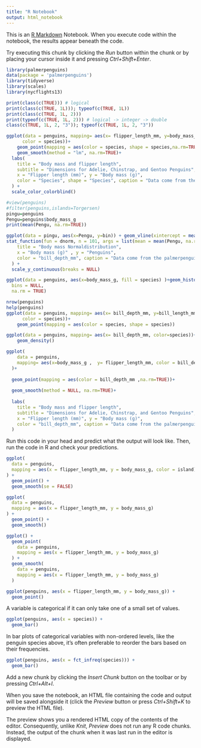 ```yaml
---
title: "R Notebook"
output: html_notebook
---
```


This is an [R Markdown](http://rmarkdown.rstudio.com) Notebook. When you execute code within the notebook, the results appear beneath the code. 

Try executing this chunk by clicking the *Run* button within the chunk or by placing your cursor inside it and pressing *Ctrl+Shift+Enter*. 

```r
library(palmerpenguins)
data(package = 'palmerpenguins')
library(tidyverse)
library(scales)
library(nycflights13)

```
```r
print(class(c(TRUE))) # logical
print(class(c(TRUE, 1L))); typeof(c(TRUE, 1L))
print(class(c(TRUE, 1L, 2)))
print(typeof(c(TRUE, 1L, 2))) # logical -> integer -> double
class(c(TRUE, 1L, 2, "3")); typeof(c(TRUE, 1L, 2, "3"))
```


```r
ggplot(data = penguins, mapping= aes(x= flipper_length_mm, y=body_mass_g, 
      color = species))+
    geom_point(mapping = aes(color = species, shape = species,na.rm=TRUE))+ 
    geom_smooth(method = "lm", na.rm=TRUE)+ 
  labs(
    title = "Body mass and flipper length",
    subtitle = "Dimensions for Adelie, Chinstrap, and Gentoo Penguins",
    x = "Flipper length (mm)", y = "Body mass (g)",
    color = "Species", shape = "Species", caption = "Data come from the palmerpenguins package."
  ) +
  scale_color_colorblind()

```
```r
#view(penguins)
#filter(penguins,islands=Torgersen)
pingu=penguins
Pengu=penguins$body_mass_g
print(mean(Pengu, na.rm=TRUE))

ggplot(data = pingu, aes(x=Pengu, y=bin)) + geom_vline(xintercept = mean(Pengu, na.rm=TRUE))+ geom_vline(xintercept = mean(Pengu, na.rm=TRUE)-sd(Pengu, na.rm = TRUE))+geom_vline(xintercept = mean(Pengu, na.rm=TRUE)+sd(Pengu, na.rm = TRUE))+
stat_function(fun = dnorm, n = 101, args = list(mean = mean(Pengu, na.rm=TRUE), sd =sd(Pengu, na.rm = TRUE))) + ylab("dsf") +labs(
    title = "Body mass Normaldistribution",
    x = "Body mass (g)" , y = "Penguins",
    color = "bill_depth_mm", caption = "Data come from the palmerpenguins package."
  ) +
  scale_y_continuous(breaks = NULL)


```
```r
ggplot(data = penguins, aes(x=body_mass_g, fill = species) )+geom_histogram(   binwidth = NULL,
  bins = NULL,
  na.rm = TRUE)
```

```r
nrow(penguins)
help(penguins)
ggplot(data = penguins, mapping= aes(x= bill_depth_mm, y=bill_length_mm, 
      color = species))+
    geom_point(mapping = aes(color = species, shape = species))

ggplot(data = penguins, mapping= aes(x= bill_depth_mm, color=species))+
    geom_density()
```
```r
ggplot(
    data = penguins,
    mapping= aes(x=body_mass_g ,  y= flipper_length_mm, color = bill_depth_mm      )
  )+
  
  geom_point(mapping = aes(color = bill_depth_mm ,na.rm=TRUE))+ 
  
  geom_smooth(method = NULL, na.rm=TRUE)+ 
  
  labs(
    title = "Body mass and flipper length",
    subtitle = "Dimensions for Adelie, Chinstrap, and Gentoo Penguins",
    x = "Flipper length (mm)", y = "Body mass (g)",
    color = "bill_depth_mm", caption = "Data come from the palmerpenguins package."
  )
```
Run this code in your head and predict what the output will look like. Then, run the code in R and check your predictions.
```r


ggplot(
  data = penguins,
  mapping = aes(x = flipper_length_mm, y = body_mass_g, color = island)
) +
  geom_point() +
  geom_smooth(se = FALSE)


```
```r
ggplot(
  data = penguins,
  mapping = aes(x = flipper_length_mm, y = body_mass_g)
) +
  geom_point() +
  geom_smooth()

ggplot() +
  geom_point(
    data = penguins,
    mapping = aes(x = flipper_length_mm, y = body_mass_g)
  ) +
  geom_smooth(
    data = penguins,
    mapping = aes(x = flipper_length_mm, y = body_mass_g)
  )
```
```r
ggplot(penguins, aes(x = flipper_length_mm, y = body_mass_g)) + 
  geom_point()
```
A variable is categorical if it can only take one of a small set of values.
```r
ggplot(penguins, aes(x = species)) +
  geom_bar()
```
In bar plots of categorical variables with non-ordered levels, like the penguin species above, it’s often preferable to reorder the bars based on their frequencies. 
```r
ggplot(penguins, aes(x = fct_infreq(species))) +
  geom_bar()
```

Add a new chunk by clicking the *Insert Chunk* button on the toolbar or by pressing *Ctrl+Alt+I*.

When you save the notebook, an HTML file containing the code and output will be saved alongside it (click the *Preview* button or press *Ctrl+Shift+K* to preview the HTML file).

The preview shows you a rendered HTML copy of the contents of the editor. Consequently, unlike *Knit*, *Preview* does not run any R code chunks. Instead, the output of the chunk when it was last run in the editor is displayed.
